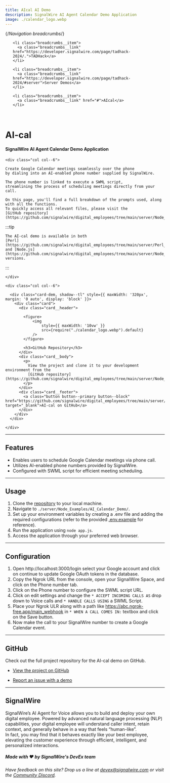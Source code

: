 ---
title: AIcal AI Demo
description: SignalWire AI Agent Calendar Demo Application
image: ./calendar_logo.webp
---

{/*Navigation breadcrumbs*/}
<nav aria-label="breadcrumbs">
  <ul class="breadcrumbs">

    <li class="breadcrumbs__item">
      <a class="breadcrumbs__link" href="https://developer.signalwire.com/page/tadhack-2024/.">TADHack</a>
    </li>

    <li class="breadcrumbs__item">
      <a class="breadcrumbs__link" href="https://developer.signalwire.com/page/tadhack-2024/#server">Server Demos</a>
    </li>

    <li class="breadcrumbs__item">
      <a class="breadcrumbs__link" href="#">AIcal</a>
    </li>

  </ul>
</nav>

<br/>

# AI-cal

#### SignalWire AI Agent Calendar Demo Application

<div class="row">
    
    <div class="col col--6">

    Create Google Calendar meetings seamlessly over the phone 
    by dialing into an AI-enabled phone number supplied by SignalWire. 
    
    The phone number is linked to execute a SWML script, 
    streamlining the process of scheduling meetings directly from your call.

    On this page, you'll find a full breakdown of the prompts used, along with all the functions.
    To quickly access all relevant files, please visit the 
    [GitHub repository](https://github.com/signalwire/digital_employees/tree/main/server/Node_Examples/AI_Calendar_Demo).

:::tip

    The AI-cal demo is available in both 
    [Perl](https://github.com/signalwire/digital_employees/tree/main/server/Perl_Examples/aical) 
    and [Node.js](https://github.com/signalwire/digital_employees/tree/main/server/Node_Examples/AI_Calendar_Demo) versions.

:::

    </div>

    <div class="col col--6">

      <div class="card-dem, shadow--tl" style={{ maxWidth: '320px', margin: '0 auto', display: 'block' }}>
        <div class="card">
          <div class="card__header">

            <figure>
                <img
                    style={{ maxWidth: '10vw' }}
                    src={require("./calendar_logo.webp").default} 
                />
            </figure>

            <h3>GitHub Repository</h3>
          </div>
          <div class="card__body">
            <p>
              View the project and clone it to your development environment from the 
              [GitHub repository](https://github.com/signalwire/digital_employees/tree/main/server/Node_Examples/AI_Calendar_Demo).
            </p>
          </div>
          <div class="card__footer">
            <a class="button button--primary button--block" href="https://github.com/signalwire/digital_employees/tree/main/server/Node_Examples/AI_Calendar_Demo" target="_blank">AI-cal on GitHub</a>
          </div>
        </div>
      </div>

    </div>

</div>

---

## Features

- Enables users to schedule Google Calendar meetings via phone call.
- Utilizes AI-enabled phone numbers provided by SignalWire.
- Configured with SWML script for efficient meeting scheduling.

---

## Usage

1. Clone the [repository](https://github.com/signalwire/digital_employees/tree/main/server/Node_Examples/AI_Calendar_Demo) to your local machine.
2. Navigate to `./server/Node_Examples/AI_Calendar_Demo/`.
3. Set up your environment variables by creating a .env file and adding the required configurations (refer to the provided 
[.env.example](https://github.com/signalwire/digital_employees/blob/main/server/Node_Examples/AI_Calendar_Demo/.env.example) for reference).
4. Run the application using `node app.js`.
5. Access the application through your preferred web browser.

---

## Configuration

1. Open http://localhost:3000/login  select your Google account and click on continue to update Google OAuth tokens in the database.
2. Copy the Ngrok URL from the console, open your SignalWire Space, and click on the Phone number tab.
3. Click on the Phone number to configure the SWML script URL.
4. Click on edit settings and change the `* ACCEPT INCOMING CALLS AS` drop down to Voice calls and `* HANDLE CALLS USING` a SWML Script.
5. Place your Ngrok ULR along with a path like https://abc.ngrok-free.app/main_webhook in `* WHEN A CALL COMES IN:` textbox 
and click on the Save button.
6. Now make the call to your SignalWire number to create a Google Calendar event.

---

## GitHub

Check out the full project repository for the AI-cal demo on GitHub.

  - [View the project on GitHub](https://github.com/signalwire/digital_employees/tree/main/server/Node_Examples/AI_Calendar_Demo)

  - [Report an issue with a demo](https://github.com/signalwire/digital_employees/issues)

---

## SignalWire

 SignalWire’s AI Agent for Voice allows you to build and deploy your own digital employee. 
 Powered by advanced natural language processing (NLP) capabilities, 
 your digital employee will understand caller intent, retain context, 
 and generally behave in a way that feels “human-like”.  
 In fact, you may find that it behaves exactly like your best employee, 
 elevating the customer experience through efficient, intelligent, and personalized interactions.

##### Made with ❤️ by SignalWire's DevEx team

*Have feedback on this site? 
Drop us a line at devex@signalwire.com 
or visit the [Community Discord](https://discord.com/invite/F2WNYTNjuF).*